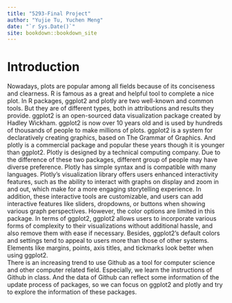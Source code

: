 ```yaml
--- 
title: "5293-Final Project"
author: "Yujie Tu, Yuchen Meng"
date: "`r Sys.Date()`"
site: bookdown::bookdown_site
---
```


# Introduction

Nowadays, plots are popular among all fields because of its conciseness and clearness. R is famous as a great and helpful tool to complete a nice plot. In R packages, ggplot2 and plotly are two well-known and common tools. But they are of different types, both in attributions and results they provide. 
ggplot2 is an open-sourced data visualization package created by Hadley Wickham. ggplot2 is now over 10 years old and is used by hundreds of thousands of people to make millions of plots. ggplot2 is a system for declaratively creating graphics, based on The Grammar of Graphics. And plotly is a commercial package and popular these years though it is younger than ggplot2. Plotly is designed by a technical computing company.
Due to the difference of these two packages, different group of people may have diverse preference. Plotly has simple syntax and is compatible with many languages. Plotly’s visualization library offers users enhanced interactivity features, such as the ability to interact with graphs on display and zoom in and out, which make for a more engaging storytelling experience. In addition, these interactive tools are customizable, and users can add interactive features like sliders, dropdowns, or buttons when showing various graph perspectives. However, the color options are limited in this package. In terms of ggplot2, ggplot2 allows users to incorporate various forms of complexity to their visualizations without additional hassle, and also remove them with ease if necessary. Besides, ggplot2’s default colors and settings tend to appeal to users more than those of other systems. Elements like margins, points, axis titles, and tickmarks look better when using ggplot2.  
There is an increasing trend to use Github as a tool for computer science and other computer related field. Especially, we learn the instructions of Github in class. And the data of Github can reflect some information of the update process of packages, so we can focus on ggplot2 and plotly and try to explore the information of these packages. 

